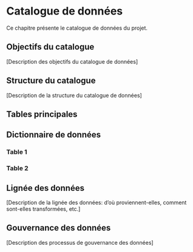# Catalogue de données

Ce chapitre présente le catalogue de données du projet.

## Objectifs du catalogue

\[Description des objectifs du catalogue de données\]

## Structure du catalogue

\[Description de la structure du catalogue de données\]

## Tables principales


## Dictionnaire de données

### Table 1


### Table 2

## Lignée des données

\[Description de la lignée des données: d'où proviennent-elles, comment sont-elles transformées, etc.\]

## Gouvernance des données

\[Description des processus de gouvernance des données\]
